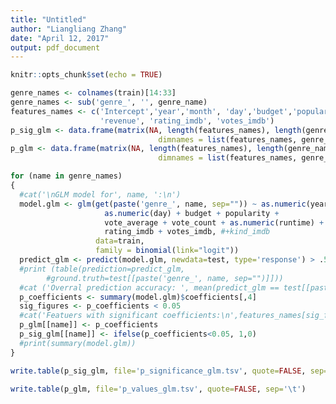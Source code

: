 ```yaml
---
title: "Untitled"
author: "Liangliang Zhang"
date: "April 12, 2017"
output: pdf_document
---
```


```r
knitr::opts_chunk$set(echo = TRUE)
```

```r
genre_names <- colnames(train)[14:33]
genre_names <- sub('genre_', '', genre_name)
features_names <- c('Intercept','year','month', 'day','budget','popularity','vote_average','vote_count','runtime',
                    'revenue', 'rating_imdb', 'votes_imdb')
p_sig_glm <- data.frame(matrix(NA, length(features_names), length(genre_names), 
                                 dimnames = list(features_names, genre_names)))
p_glm <- data.frame(matrix(NA, length(features_names), length(genre_names), 
                                 dimnames = list(features_names, genre_names)))

for (name in genre_names)
{
  #cat('\nGLM model for', name, ':\n')
  model.glm <- glm(get(paste('genre_', name, sep="")) ~ as.numeric(year) + as.numeric(month) +
                     as.numeric(day) + budget + popularity +
                     vote_average + vote_count + as.numeric(runtime) + revenue + 
                     rating_imdb + votes_imdb, #+kind_imdb
                   data=train,
                   family = binomial(link="logit"))
  predict_glm <- predict(model.glm, newdata=test, type='response') > .5
  #print (table(prediction=predict_glm, 
        #ground.truth=test[[paste('genre_', name, sep="")]]))
  #cat ('Overral prediction accuracy: ', mean(predict_glm == test[[paste('genre_', name, sep="")]], na.rm=TRUE), '\n')
  p_coefficients <- summary(model.glm)$coefficients[,4]
  sig_figures <- p_coefficients < 0.05
  #cat('Featuers with significant coefficients:\n',features_names[sig_figures[1:12]],'\n')
  p_glm[[name]] <- p_coefficients
  p_sig_glm[[name]] <- ifelse(p_coefficients<0.05, 1,0)
  #print(summary(model.glm))
}
``` 


```r
write.table(p_sig_glm, file='p_significance_glm.tsv', quote=FALSE, sep='\t')
```

```r
write.table(p_glm, file='p_values_glm.tsv', quote=FALSE, sep='\t')
```
